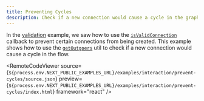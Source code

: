 ```yaml
---
title: Preventing Cycles
description: Check if a new connection would cause a cycle in the graph
---
```



<ExampleLayout>

In the [validation](/examples/interaction/validation) example, we saw how to use
the [`isValidConnection`](/api-reference/react-flow#is-valid-connection) callback
to prevent certain connections from being created. This example shows how to use
the [`getOutgoers`](/api-reference/utils/get-outgoers) util to check if a new
connection would cause a cycle in the flow.

<RemoteCodeViewer
  source={`${process.env.NEXT_PUBLIC_EXAMPLES_URL}/examples/interaction/prevent-cycles/source.json`}
  preview={`${process.env.NEXT_PUBLIC_EXAMPLES_URL}/examples/interaction/prevent-cycles/index.html`}
  framework="react"
/>

</ExampleLayout>
